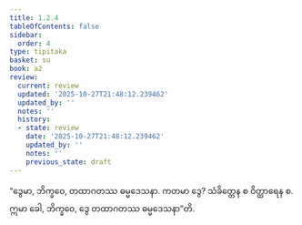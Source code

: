 ```yaml
---
title: 1.2.4
tableOfContents: false
sidebar:
  order: 4
type: tipitaka
basket: su
book: a2
review:
  current: review
  updated: '2025-10-27T21:48:12.239462'
  updated_by: ''
  notes: ''
  history:
  - state: review
    date: '2025-10-27T21:48:12.239462'
    updated_by: ''
    notes: ''
    previous_state: draft
---
```



<ReviewStatus review={frontmatter.review} showDetails={true} />

<HypothesisAnnotation frontmatter={frontmatter} />

<DynamicBreadcrumb />

<Division number="14" book="a2" e="ch" v="15" p="55">

<Paragraph number="36" book="a2">
“ဒွေမာ, ဘိက္ခဝေ, တထာဂတဿ ဓမ္မဒေသနာ. ကတမာ ဒွေ? သံခိတ္တေန စ ဝိတ္ထာရေန စ. ဣမာ ခေါ, ဘိက္ခဝေ, ဒွေ တထာဂတဿ ဓမ္မဒေသနာ”တိ.
</Paragraph>
</Division>
